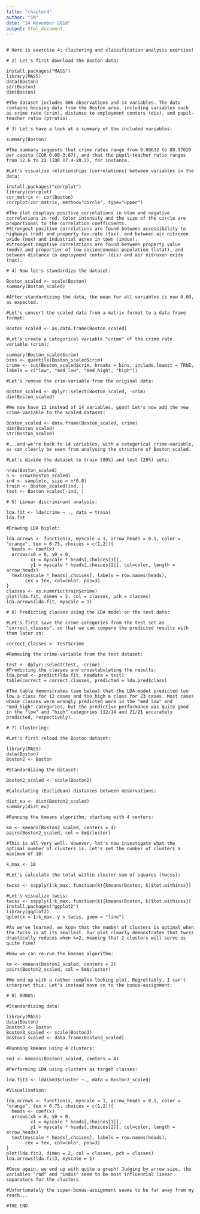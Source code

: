 ```yaml
---
title: "chapter4"
author: "SM"
date: "24 November 2018"
output: html_document
---
```


```{}

# Here is exercise 4; clustering and classification analysis exercise!

# 2) Let's first download the Boston data:

install.packages("MASS")
library(MASS)
data(Boston)
str(Boston)
dim(Boston)

#The dataset includes 506 observations and 14 variables. The data contains housing data from the Boston area, including variables such as crime rate (crim), distance to employment centers (dis), and pupil-teacher ratio (ptratio).

# 3) Let's have a look at a summary of the included variables:

summary(Boston)

#The summary suggests that crime rates range from 0.00632 to 88.97620 per capita (IQR 0.08-3.67), and that the pupil-teacher ratio ranges from 12.6 to 22 (IQR 17.4-20.2), for instance.

#Let's visualise relationships (correlations) between variables in the data:

install.packages("corrplot")
library(corrplot)
cor_matrix <- cor(Boston)
corrplot(cor_matrix, method="circle", type="upper")

#The plot displays positive correlations in blue and negative correlations in red. Color intensity and the size of the circle are proportional to the correlation coefficients.
#Strongest positive correlations are found between accessibility to highways (rad) and property tax-rate (tax), and between air nitroxen oxide (nox) and industrial acres in town (indus).
#Strongest negative correlations are found between property value (medv) and proportion of low socioeconomic population (lstat), and between distance to employment center (dis) and air nitroxen oxide (nox).

# 4) Now let's standardize the dataset:

Boston_scaled <- scale(Boston)
summary(Boston_scaled)

#After standardizing the data, the mean for all variables is now 0.00, as expected.

#Let's convert the scaled data from a matrix format to a data frame format:

Boston_scaled <- as.data.frame(Boston_scaled)

#Let's create a categorical variable "crime" of the crime rate variable (crim):

summary(Boston_scaled$crim)
bins <- quantile(Boston_scaled$crim)
crime <- cut(Boston_scaled$crim, breaks = bins, include.lowest = TRUE, labels = c("low", "med_low", "med_high", "high"))

#Let's remove the crim-variable from the original data:

Boston_scaled <- dplyr::select(Boston_scaled, -crim)
dim(Boston_scaled)

#We now have 13 instead of 14 variables, good! Let's now add the new crime-variable to the scaled dataset:

Boston_scaled <- data.frame(Boston_scaled, crime)
dim(Boston_scaled)
str(Boston_scaled)

#...and we're back to 14 variables, with a categorical crime-variable, as can clearly be seen from analysing the structure of Boston_scaled.

#Let's divide the dataset to train (80%) and test (20%) sets:

nrow(Boston_scaled)
n <- nrow(Boston_scaled)
ind <- sample(n, size = n*0.8)
train <- Boston_scaled[ind, ]
test <- Boston_scaled[-ind, ]

# 5) Linear discriminant analysis:

lda.fit <- lda(crime ~ ., data = train)
lda.fit

#Drawing LDA biplot:

lda.arrows <- function(x, myscale = 1, arrow_heads = 0.1, color = "orange", tex = 0.75, choices = c(1,2)){
  heads <- coef(x)
  arrows(x0 = 0, y0 = 0, 
         x1 = myscale * heads[,choices[1]], 
         y1 = myscale * heads[,choices[2]], col=color, length = arrow_heads)
  text(myscale * heads[,choices], labels = row.names(heads), 
       cex = tex, col=color, pos=3)
}
classes <- as.numeric(train$crime)
plot(lda.fit, dimen = 2, col = classes, pch = classes)
lda.arrows(lda.fit, myscale = 1)

# 6) Predicting classes using the LDA model on the test data:

#Let's first save the crime-categories from the test set as "correct_classes", so that we can compare the predicted results with them later on:

correct_classes <- test$crime

#Removing the crime-variable from the test dataset:

test <- dplyr::select(test, -crime)
#Predicting the classes and crosstabulating the results:
lda.pred <- predict(lda.fit, newdata = test)
table(correct = correct_classes, predicted = lda.pred$class)

#The table demonstrates (see below) that the LDA model predicted too low a class for 12 cases and too high a class for 23 cases. Most cases whose classes were wrongly predicted were in the "med_low" and "med_high" categories, but the predictive performance was quite good in the "low" and "high" categories (12/14 and 21/21 accurately predicted, respectively).

# 7) Clustering:

#Let's first reload the Boston dataset:

library(MASS)
data(Boston)
Boston2 <- Boston

#Standardizing the dataset:

Boston2_scaled <- scale(Boston2)

#Calculating (Euclidean) distances between observations:

dist_eu <- dist(Boston2_scaled)
summary(dist_eu)

#Running the kmeans algorithm, starting with 4 centers:

km <- kmeans(Boston2_scaled, centers = 4)
pairs(Boston2_scaled, col = km$cluster)

#This is all very well. However, let's now investigate what the optimal number of clusters is. Let's set the number of clusters a maximum of 10:

k_max <- 10

#Let's calculate the total within cluster sum of squares (twcss):

twcss <- sapply(1:k_max, function(k){kmeans(Boston, k)$tot.withinss})

#Let's visualize twcss:
twcss <- sapply(1:k_max, function(k){kmeans(Boston, k)$tot.withinss})
install.packages("ggplot2")
library(ggplot2)
qplot(x = 1:k_max, y = twcss, geom = "line")

#As we've learned, we know that the number of clusters is optimal when the twcss is at its smallest. Our plot clearly demonstrates that twcss drastically reduces when k=2, meaning that 2 clusters will serve us quite fine!

#Now we can re-run the kmeans algorithm:

km <- kmeans(Boston2_scaled, centers = 2)
pairs(Boston2_scaled, col = km$cluster)

#We end up with a rather complex-looking plot. Regrettably, I can't interpret this. Let's instead move on to the bonus-assignment:

# 8) BONUS:

#Standardizing data:

library(MASS)
data(Boston)
Boston3 <- Boston
Boston3_scaled <- scale(Boston3)
Boston3_scaled <- data.frame(Boston3_scaled)

#Running kmeans using 4 clusters:

km3 <- kmeans(Boston3_scaled, centers = 4)

#Performing LDA using clusters as target classes:

lda.fit3 <- lda(km3$cluster ~., data = Boston3_scaled)

#Visualisation:

lda.arrows <- function(x, myscale = 1, arrow_heads = 0.1, color = "orange", tex = 0.75, choices = c(1,2)){
  heads <- coef(x)
  arrows(x0 = 0, y0 = 0, 
         x1 = myscale * heads[,choices[1]], 
         y1 = myscale * heads[,choices[2]], col=color, length = arrow_heads)
  text(myscale * heads[,choices], labels = row.names(heads), 
       cex = tex, col=color, pos=3)
}
plot(lda.fit3, dimen = 2, col = classes, pch = classes)
lda.arrows(lda.fit3, myscale = 1)

#Once again, we end up with quite a graph! Judging by arrow size, the variables "rad" and "indus" seem to be most influencial linear separators for the clusters.

#Unfortunately the super-bonus-assignment seems to be far away from my reach...

#THE END

```

